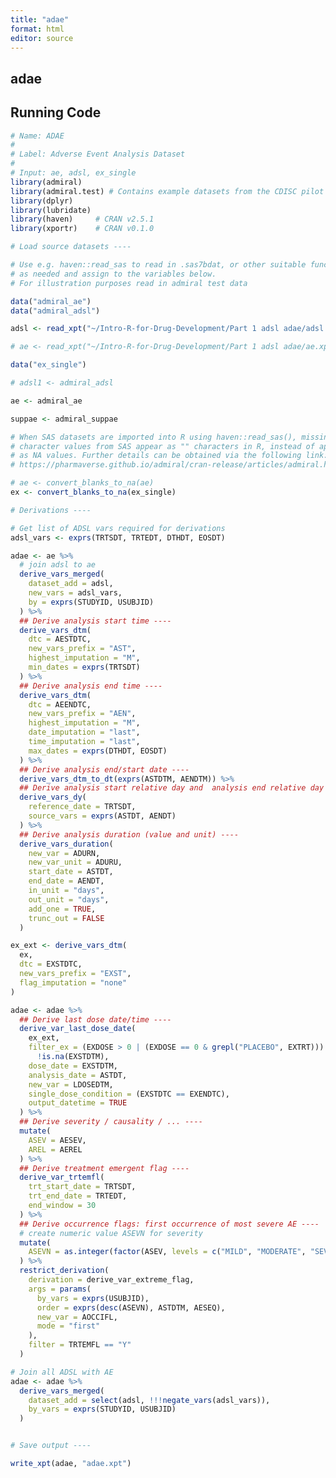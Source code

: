 ```yaml
---
title: "adae"
format: html
editor: source
---
```


## adae

## Running Code

```r
# Name: ADAE
#
# Label: Adverse Event Analysis Dataset
#
# Input: ae, adsl, ex_single
library(admiral)
library(admiral.test) # Contains example datasets from the CDISC pilot project
library(dplyr)
library(lubridate)
library(haven)     # CRAN v2.5.1
library(xportr)    # CRAN v0.1.0

# Load source datasets ----

# Use e.g. haven::read_sas to read in .sas7bdat, or other suitable functions
# as needed and assign to the variables below.
# For illustration purposes read in admiral test data

data("admiral_ae")
data("admiral_adsl")

adsl <- read_xpt("~/Intro-R-for-Drug-Development/Part 1 adsl adae/adsl.xpt")

# ae <- read_xpt("~/Intro-R-for-Drug-Development/Part 1 adsl adae/ae.xpt")

data("ex_single")

# adsl1 <- admiral_adsl

ae <- admiral_ae

suppae <- admiral_suppae

# When SAS datasets are imported into R using haven::read_sas(), missing
# character values from SAS appear as "" characters in R, instead of appearing
# as NA values. Further details can be obtained via the following link:
# https://pharmaverse.github.io/admiral/cran-release/articles/admiral.html#handling-of-missing-values # nolint

# ae <- convert_blanks_to_na(ae)
ex <- convert_blanks_to_na(ex_single)
```

```r
# Derivations ----

# Get list of ADSL vars required for derivations
adsl_vars <- exprs(TRTSDT, TRTEDT, DTHDT, EOSDT)

adae <- ae %>%
  # join adsl to ae
  derive_vars_merged(
    dataset_add = adsl,
    new_vars = adsl_vars,
    by = exprs(STUDYID, USUBJID)
  ) %>%
  ## Derive analysis start time ----
  derive_vars_dtm(
    dtc = AESTDTC,
    new_vars_prefix = "AST",
    highest_imputation = "M",
    min_dates = exprs(TRTSDT)
  ) %>%
  ## Derive analysis end time ----
  derive_vars_dtm(
    dtc = AEENDTC,
    new_vars_prefix = "AEN",
    highest_imputation = "M",
    date_imputation = "last",
    time_imputation = "last",
    max_dates = exprs(DTHDT, EOSDT)
  ) %>%
  ## Derive analysis end/start date ----
  derive_vars_dtm_to_dt(exprs(ASTDTM, AENDTM)) %>%
  ## Derive analysis start relative day and  analysis end relative day ----
  derive_vars_dy(
    reference_date = TRTSDT,
    source_vars = exprs(ASTDT, AENDT)
  ) %>%
  ## Derive analysis duration (value and unit) ----
  derive_vars_duration(
    new_var = ADURN,
    new_var_unit = ADURU,
    start_date = ASTDT,
    end_date = AENDT,
    in_unit = "days",
    out_unit = "days",
    add_one = TRUE,
    trunc_out = FALSE
  )

```

```r

ex_ext <- derive_vars_dtm(
  ex,
  dtc = EXSTDTC,
  new_vars_prefix = "EXST",
  flag_imputation = "none"
)

adae <- adae %>%
  ## Derive last dose date/time ----
  derive_var_last_dose_date(
    ex_ext,
    filter_ex = (EXDOSE > 0 | (EXDOSE == 0 & grepl("PLACEBO", EXTRT))) &
      !is.na(EXSTDTM),
    dose_date = EXSTDTM,
    analysis_date = ASTDT,
    new_var = LDOSEDTM,
    single_dose_condition = (EXSTDTC == EXENDTC),
    output_datetime = TRUE
  ) %>%
  ## Derive severity / causality / ... ----
  mutate(
    ASEV = AESEV,
    AREL = AEREL
  ) %>%
  ## Derive treatment emergent flag ----
  derive_var_trtemfl(
    trt_start_date = TRTSDT,
    trt_end_date = TRTEDT,
    end_window = 30
  ) %>%
  ## Derive occurrence flags: first occurrence of most severe AE ----
  # create numeric value ASEVN for severity
  mutate(
    ASEVN = as.integer(factor(ASEV, levels = c("MILD", "MODERATE", "SEVERE", "DEATH THREATENING")))
  ) %>%
  restrict_derivation(
    derivation = derive_var_extreme_flag,
    args = params(
      by_vars = exprs(USUBJID),
      order = exprs(desc(ASEVN), ASTDTM, AESEQ),
      new_var = AOCCIFL,
      mode = "first"
    ),
    filter = TRTEMFL == "Y"
  )
```

```r
# Join all ADSL with AE
adae <- adae %>%
  derive_vars_merged(
    dataset_add = select(adsl, !!!negate_vars(adsl_vars)),
    by_vars = exprs(STUDYID, USUBJID)
  )


# Save output ----

write_xpt(adae, "adae.xpt")
```
